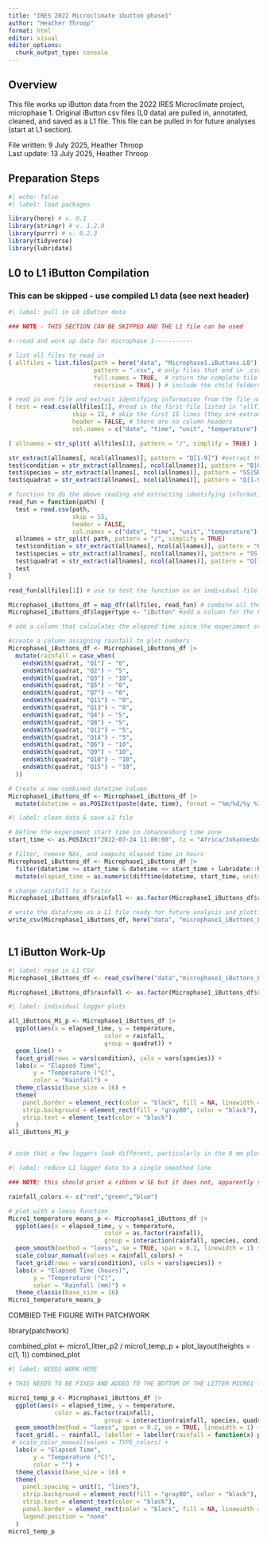 ```yaml
---
title: "IRES 2022 Microclimate ibutton phase1"
author: "Heather Throop"
format: html
editor: visual
editor_options: 
  chunk_output_type: console
---
```


## Overview

This file works up iButton data from the 2022 IRES Microclimate project, microphase 1. Original iButton csv files (L0 data) are pulled in, annotated, cleaned, and saved as a L1 file. This file can be pulled in for future analyses (start at L1 section).

File written: 9 July 2025, Heather Throop\
Last update: 13 July 2025, Heather Throop

## Preparation Steps

```r
#| echo: false
#| label: load packages 

library(here) # v. 0.1
library(stringr) # v. 1.2.0
library(purrr) # v. 0.2.3
library(tidyverse)
library(lubridate)
```

## L0 to L1 iButton Compilation

### This can be skipped - use compiled L1 data (see next header)

```r
#| label: pull in L0 iButton data

### NOTE - THIS SECTION CAN BE SKIPPED AND THE L1 file can be used

#--read and work up data for microphase 1-----------

# list all files to read in
( allfiles = list.files(path = here("data", "Microphase1.iButtons.L0"), # get a list of all files in folder
                        pattern = ".csv", # only files that end in .csv
                        full.names = TRUE,  # return the complete file path (and not just the file name)
                        recursive = TRUE) ) # include the child folders in the directory

# read in one file and extract identifying information from the file name
( test = read.csv(allfiles[1], #read in the first file listed in "allfiles"
                  skip = 15, # skip the first 15 lines (they are extraneous header info)
                  header = FALSE, # there are no column headers
                  col.names = c("date", "time", "unit", "temperature") ) ) #add column headers

( allnames = str_split( allfiles[1], pattern = "/", simplify = TRUE) ) #create a matrix of strings for file info

str_extract(allnames[, ncol(allnames)], pattern = "Q[1-9]") #extract the block number from the file name
test$condition = str_extract(allnames[, ncol(allnames)], pattern = "B|G") #extract the litter condition from the file name and add as a column
test$species = str_extract(allnames[, ncol(allnames)], pattern = "SS|SP") #extract the species code from the file name and add as a column
test$quadrat = str_extract(allnames[, ncol(allnames)], pattern = "Q[1-9]") #extract the quadrat from the file name and add as a column

# function to do the above reading and extracting identifying information (so this can be done on all the files)
read_fun = function(path) {
  test = read.csv(path, 
                  skip = 15,
                  header = FALSE,
                  col.names = c("date", "time", "unit", "temperature") )
  allnames = str_split( path, pattern = "/", simplify = TRUE)
  test$condition = str_extract(allnames[, ncol(allnames)], pattern = "B|G") #extract the litter condition from the file name and add as a column
  test$species = str_extract(allnames[, ncol(allnames)], pattern = "SS|SP") #extract the species from the file name and add as a column
  test$quadrat = str_extract(allnames[, ncol(allnames)], pattern = "Q[1-9]") #extract the quadrat from the file name and add as a column
  test
}

read_fun(allfiles[1]) # use to test the function on an individual file (this can be tested on any of them)

Microphase1_iButtons_df = map_dfr(allfiles, read_fun) # combine all the files
Microphase1_iButtons_df$loggertype <- "iButton" #add a column for the kind of logger used (iButton in this case)

# add a column that calculates the elapsed time since the experiment started

#create a column assigning rainfall to plot numbers
Microphase1_iButtons_df <- Microphase1_iButtons_df |>
  mutate(rainfall = case_when(
    endsWith(quadrat, "Q1") ~ "0",
    endsWith(quadrat, "Q2") ~ "5",
    endsWith(quadrat, "Q3") ~ "10",
    endsWith(quadrat, "Q5") ~ "0",
    endsWith(quadrat, "Q7") ~ "0",
    endsWith(quadrat, "Q11") ~ "0",
    endsWith(quadrat, "Q13") ~ "0",
    endsWith(quadrat, "Q4") ~ "5",
    endsWith(quadrat, "Q8") ~ "5",
    endsWith(quadrat, "Q12") ~ "5",
    endsWith(quadrat, "Q14") ~ "5",
    endsWith(quadrat, "Q6") ~ "10",
    endsWith(quadrat, "Q9") ~ "10",
    endsWith(quadrat, "Q10") ~ "10",
    endsWith(quadrat, "Q15") ~ "10",
  ))

# Create a new combined datetime column
Microphase1_iButtons_df <- Microphase1_iButtons_df |>
  mutate(datetime = as.POSIXct(paste(date, time), format = "%m/%d/%y %I:%M:%S %p", tz = "Africa/Johannesburg"))


```

```r
#| label: clean data & save L1 file

# Define the experiment start time in Johannesburg time zone
start_time <- as.POSIXct("2022-07-24 11:00:00", tz = "Africa/Johannesburg")

# Filter, remove NAs, and compute elapsed time in hours
Microphase1_iButtons_df <- Microphase1_iButtons_df |>
  filter(datetime >= start_time & datetime <= start_time + lubridate::hours(48)) |>
  mutate(elapsed_time = as.numeric(difftime(datetime, start_time, units = "hours")))

# change rainfall to a factor
Microphase1_iButtons_df$rainfall <- as.factor(Microphase1_iButtons_df$rainfall)

# write the dataframe as a L1 file ready for future analysis and plotting
write_csv(Microphase1_iButtons_df, here("data", "microphase1_iButtons_L1.csv"))
  
```

## L1 iButton Work-Up

```r
#| label: read in L1 CSV
Microphase1_iButtons_df <- read_csv(here("data","microphase1_iButtons_L1.csv"))

Microphase1_iButtons_df$rainfall <- as.factor(Microphase1_iButtons_df$rainfall)
```

```r
#| label: individual logger plots

all_iButtons_M1_p <- Microphase1_iButtons_df |>
  ggplot(aes(x = elapsed_time, y = temperature,
                           color = rainfall,
                           group = quadrat)) +
  geom_line() +
  facet_grid(rows = vars(condition), cols = vars(species)) +
  labs(x = "Elapsed Time",
       y = "Temperature (°C)",
       color = "Rainfall") +
  theme_classic(base_size = 16) +
  theme(
    panel.border = element_rect(color = "black", fill = NA, linewidth = 0.8),
    strip.background = element_rect(fill = "gray80", color = "black"),
    strip.text = element_text(color = "black")
  )
all_iButtons_M1_p


# note that a few loggers look different, particularly in the 0 mm plots
```

```r
#| label: reduce L1 logger data to a single smoothed line

### NOTE: this should print a ribbon w SE but it does not, apparently since not multiple logs per time (time of logs not perfectly aligned). Data can be binned first to have multiple points to get an SE.

rainfall_colors <- c("red","green","blue")

# plot with a loess function
Micro1_temperature_means_p <- Microphase1_iButtons_df |>
  ggplot(aes(x = elapsed_time, y = temperature,
                           color = as.factor(rainfall),
                           group = interaction(rainfall, species, condition))) +
  geom_smooth(method = "loess", se = TRUE, span = 0.2, linewidth = 1) +
  scale_colour_manual(values = rainfall_colors) +
  facet_grid(rows = vars(condition), cols = vars(species)) +
  labs(x = "Elapsed Time (hours)",
       y = "Temperature (°C)",
       color = "Rainfall (mm)") +
  theme_classic(base_size = 16)
Micro1_temperature_means_p

```

COMBIED THE FIGURE WITH PATCHWORK

library(patchwork)

combined_plot \<- micro1_litter_p2 / micro1_temp_p + plot_layout(heights = c(1, 1)) combined_plot

```r
#| label: NEEDS WORK HERE

# THIS NEEDS TO BE FIXED AND ADDED TO THE BOTTOM OF THE LITTER MICRO1 litter mass graph

micro1_temp_p <- Microphase1_iButtons_df |>
  ggplot(aes(x = elapsed_time, y = temperature,
             color = as.factor(rainfall),
                           group = interaction(rainfall, species, quadrat, condition))) +
  geom_smooth(method = "loess", span = 0.2, se = TRUE, linewidth = 1) +
  facet_grid(. ~ rainfall, labeller = labeller(rainfall = function(x) paste0(x, " mm"))) +
 # scale_color_manual(values = TYPE_colors) +
  labs(x = "Elapsed Time",
       y = "Temperature (°C)",
       color = "") +
  theme_classic(base_size = 16) +
  theme(
    panel.spacing = unit(1, "lines"),
    strip.background = element_rect(fill = "gray80", color = "black"),
    strip.text = element_text(color = "black"),
    panel.border = element_rect(color = "black", fill = NA, linewidth = 0.8),
    legend.position = "none"
  )
micro1_temp_p

```

\
